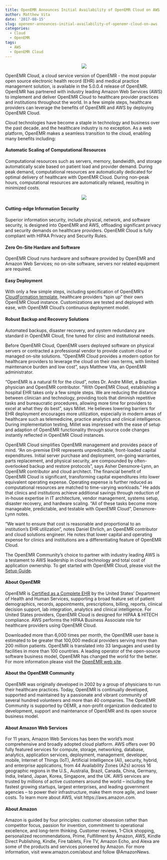 ```yaml
---
title: OpenEMR Announces Initial Availability of OpenEMR Cloud on AWS
author: Matthew Vita
date: '2017-08-15'
slug: openemr-announces-initial-availability-of-openemr-cloud-on-aws
categories:
  - Cloud
  - OpenEMR
tags:
  - AWS
  - OpenEMR Cloud
---
```


<center>![](/oemr_aws.png)</center>

OpenEMR Cloud, a cloud service version of OpenEMR - the most popular open source electronic health record (EHR) and medical practice management solution, is available in the 5.0.0.4 release of OpenEMR.  OpenEMR has partnered with industry leading Amazon Web Services (AWS) to implement and deliver OpenEMR Cloud to healthcare provider practices and institutions throughout the world. In a few simple steps, healthcare providers can leverage the benefits of OpenEMR and AWS by deploying OpenEMR Cloud.

Cloud technologies have become a staple in technology and business over the past decade, and the healthcare industry is no exception. As a web platform, OpenEMR makes a seamless transition to the cloud, enabling many benefits including:

#### Automatic Scaling of Computational Resources

Computational resources such as servers, memory, bandwidth, and storage automatically scale based on patient load and provider demand. During peak demand, computational resources are automatically dedicated for optimal delivery of healthcare with OpenEMR Cloud. During non-peak hours, computational resources are automatically relaxed, resulting in minimized costs.

<center>![](/openemrCloud.png)</center>

#### Cutting-edge Information Security 

Superior information security, include physical, network, and software security, is designed into OpenEMR and AWS, offloading significant privacy and security demands on healthcare providers. OpenEMR Cloud is fully compliant with HIPAA Privacy and Security Rules.

#### Zero On-Site Hardare and Software

OpenEMR Cloud runs hardware and software provided by OpenEMR and Amazon Web Services; no on-site software, servers nor related equipment are required.  

#### Easy Deployment

With only a few simple steps, including specification of OpenEMR's [CloudFormation template](https://github.com/openemr/openemr-devops/blob/master/fullstack/assets/OpenEMR.json), healthcare providers "spin up" their own OpenEMR Cloud instance. Customizations are tested and deployed with ease, with OpenEMR Cloud's continuous deployment model.

#### Robust Backup and Recovery Solutions

Automated backups, disaster recovery, and system redundancy are standard in OpenEMR Cloud, fine tuned for clinic and institutional needs.

Before OpenEMR Cloud,  OpenEMR users deployed software on physical servers or contracted a professional vendor to provide custom cloud or managed on-site solutions. "OpenEMR Cloud provides a modern option for healthcare providers to leverage the cloud on their own terms, with limited maintenance burden and low cost", says Matthew Vita, an OpenEMR administrator.

"OpenEMR is a natural fit for the cloud", notes Dr. Andre Millet, a Brazilian physician and OpenEMR contributor. "With OpenEMR Cloud, establishing a hospital EHR takes only a few simple steps. We are reducing the distance between clinician and technology, providing tools that diminish repetitive tasks and bureaucratic procedures, allowing more time for providers to excel at what they do best", says Millet. He believes lowering barriers for EHR deployment encourages more utilization, especially in modern areas of healthcare such as telemedicine, practice analytics and clinical intelligence. During implementation testing, Millet was impressed with the ease of setup and adaption of OpenEMR functionality through source code changes instantly reflected in OpenEMR Cloud instances.

OpenEMR Cloud simplifies OpenEMR management and provides peace of mind. "An on-premise EHR represents unpredictable, front-loaded capital expenditures. Initial server purchase and deployment, on-going warranties, parts replacement, and physical security, are compounded by often-overlooked backup and restore protocols", says Asher Densmore-Lynn, an OpenEMR contributor and cloud architect. The financial benefit of OpenEMR Cloud is significant, transforming capital expenditures into lower equivalent operating expense. Operating expense is further reduced as computational resources are matched to time-varying workloads." He adds that clinics and institutions achieve additional savings through reduction of in-house expertise in IT architecture, vendor management, systems setup, disaster recovery, and hardware scaling. "All of these tasks become more manageable, predictable, and testable with OpenEMR Cloud", Densmore-Lynn notes.

"We want to ensure that cost is reasonable and proportional to an institution's EHR utilization", notes Daniel Ehrlich, an OpenEMR contributor and cloud solutions engineer. He notes that lower capital and operating expense for clinics and institutions are a differentiating feature of OpenEMR Cloud.  

The OpenEMR Community's choice to partner with industry leading AWS is a testament to AWS leadership in cloud technology and total cost of application ownership.  To get started with OpenEMR Cloud, please visit the [Setup Guide](https://github.com/openemr/openemr-devops/tree/master/fullstack).

#### About OpenEMR

OpenEMR is [Certified as a Complete EHR](http://www.open-emr.org/wiki/images/0/04/OpenEMR_Complete_EHR_2014_Edition_Cert.pdf) by the United States' Department of Health and Human Services, supporting a broad feature set of patient demographics, records, appointments, prescriptions, billing, reports, clinical decision support, lab integration, analytics and clinical intelligence. For United States providers, OpenEMR Cloud is designed for HIPAA & HITECH compliance. AWS performs the HIPAA Business Associate role for healthcare providers using OpenEMR Cloud.

Downloaded more than 6,000 times per month, the OpenEMR user base is estimated to be greater that 100,000 medical providers serving more than 200 million patients. OpenEMR is translated into 33 languages and used by facilities in more than 100 countries. A leading operator of the open-source software business model, OpenEMR has changed the world for the better. For more information please visit the [OpenEMR web site](http://www.open-emr.org).

#### About the OpenEMR Community

OpenEMR was originally developed in 2002 by a group of physicians to run their healthcare practices. Today, OpenEMR is continually developed, supported and maintained by a passionate and vibrant community of several hundred volunteers and more than 40 companies. The OpenEMR Community is supported by OEMR, a non-profit organization dedicated to development, support and maintenance of OpenEMR and its open source business model.

#### About Amazon Web Services

For 11 years, Amazon Web Services has been the world's most comprehensive and broadly adopted cloud platform. AWS offers over 90 fully featured services for compute, storage, networking, database, analytics, application services, deployment, management, developer, mobile, Internet of Things (IoT), Artificial Intelligence (AI), security, hybrid, and enterprise applications, from 44 Availability Zones (AZs) across 16 geographic regions in the U.S., Australia, Brazil, Canada, China, Germany, India, Ireland, Japan, Korea, Singapore, and the UK. AWS services are trusted by millions of active customers around the world -- including the fastest growing startups, largest enterprises, and leading government agencies -- to power their infrastructure, make them more agile, and lower costs. To learn more about AWS, visit https://aws.amazon.com.

#### About Amazon

Amazon is guided by four principles: customer obsession rather than competitor focus, passion for invention, commitment to operational excellence, and long-term thinking. Customer reviews, 1-Click shopping, personalized recommendations, Prime, Fulfillment by Amazon, AWS, Kindle Direct Publishing, Kindle, Fire tablets, Fire TV, Amazon Echo, and Alexa are some of the products and services pioneered by Amazon. For more information, visit www.amazon.com/about and follow @AmazonNews.

